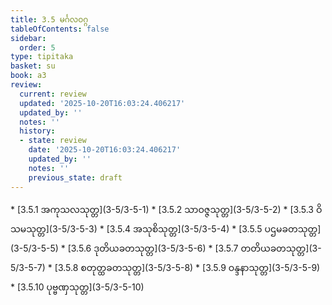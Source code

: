 ```yaml
---
title: 3.5 မင်္ဂလဝဂ္ဂ
tableOfContents: false
sidebar:
  order: 5
type: tipitaka
basket: su
book: a3
review:
  current: review
  updated: '2025-10-20T16:03:24.406217'
  updated_by: ''
  notes: ''
  history:
  - state: review
    date: '2025-10-20T16:03:24.406217'
    updated_by: ''
    notes: ''
    previous_state: draft
---
```



<DynamicBreadcrumb />


<ReviewStatus review={frontmatter.review} showDetails={true} />

<HypothesisAnnotation frontmatter={frontmatter} />



<TableOfContents book="a3" section="3.5">
* [3.5.1 အကုသလသုတ္တ](3-5/3-5-1)
* [3.5.2 သာဝဇ္ဇသုတ္တ](3-5/3-5-2)
* [3.5.3 ဝိသမသုတ္တ](3-5/3-5-3)
* [3.5.4 အသုစိသုတ္တ](3-5/3-5-4)
* [3.5.5 ပဌမခတသုတ္တ](3-5/3-5-5)
* [3.5.6 ဒုတိယခတသုတ္တ](3-5/3-5-6)
* [3.5.7 တတိယခတသုတ္တ](3-5/3-5-7)
* [3.5.8 စတုတ္ထခတသုတ္တ](3-5/3-5-8)
* [3.5.9 ဝန္ဒနာသုတ္တ](3-5/3-5-9)
* [3.5.10 ပုဗ္ဗဏှသုတ္တ](3-5/3-5-10)
</TableOfContents>